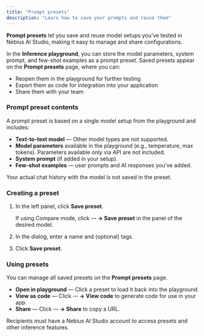 ```yaml
---
title: "Prompt presets"
description: "Learn how to save your prompts and reuse them"
---
```


**Prompt presets** let you save and reuse model setups you’ve tested in Nebius AI Studio, making it easy to manage and share configurations.

In the **Inference playground**, you can store the model parameters, system prompt, and few-shot examples as a prompt preset. Saved presets appear on the **Prompt presets** page, where you can:

- Reopen them in the playground for further testing
- Export them as code for integration into your application
- Share them with your team

### Prompt preset contents

A prompt preset is based on a single model setup from the playground and includes:

- **Text-to-text model** — Other model types are not supported.
- **Model parameters** available in the playground (e.g., temperature, max tokens). Parameters available only via API are not included.
- **System prompt** (if added in your setup).
- **Few-shot examples** — user prompts and AI responses you’ve added.

<Warning>
  Your actual chat history with the model is not saved in the preset.
</Warning>

### Creating a preset

1. In the left panel, click **Save preset**.

   If using Compare mode, click **⋯ → Save preset** in the panel of the desired model.
2. In the dialog, enter a name and (optional) tags.
3. Click **Save preset**.

### Using presets

You can manage all saved presets on the **Prompt presets** page.

- **Open in playground** — Click a preset to load it back into the playground.
- **View as code** — Click **⋯ → View code** to generate code for use in your app.
- **Share** — Click **⋯ → Share** to copy a URL.

<Note>
  Recipients must have a Nebius AI Studio account to access presets and other inference features.
</Note>